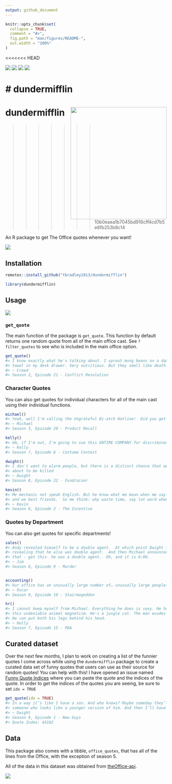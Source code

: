 ```yaml
---
output: github_document
---
```


<!-- README.md is generated from README.Rmd. Please edit that file -->

```r
knitr::opts_chunk$set(
  collapse = TRUE,
  comment = "#>",
  fig.path = "man/figures/README-",
  out.width = "100%"
)
```

<<<<<<< HEAD


[![](https://www.r-pkg.org/badges/version/dundermifflin?color=green)](https://cran.r-project.org/package=dundermifflin)
[![](http://cranlogs.r-pkg.org/badges/last-month/dundermifflin?color=blue)](https://cran.r-project.org/package=dundermifflin)
[![](https://img.shields.io/badge/lifecycle-stable-green.svg)](https://www.tidyverse.org/lifecycle/#stable)
[![](https://img.shields.io/badge/devel%20version-0.1.1-orange.svg)](https://github.com/tbradley1013/dundermifflin)


# dundermifflin
=======
# dundermifflin <img src="dundermifflin.png" align="right" width="300px" height="349px" />
>>>>>>> 10b0eaea1b7045bd916cff4cd7b5e6fb253b8c14

An R package to get The Office quotes whenever you want!

![](https://media.giphy.com/media/Is1O1TWV0LEJi/giphy.gif)

## Installation

``` r
remotes::install_github("tbradley1013/dundermifflin")
```

```r
library(dundermifflin)
```

## Usage

![](https://media.giphy.com/media/5wWf7H89PisM6An8UAU/source.gif)

### `get_quote`

The main function of the package is `get_quote`. This function by default returns one random quote from all of the main office cast. See `?filter_quotes` to see who is included in the main office option. 

```r
get_quote()
#> I know exactly what he's talking about. I sprout mung beans on a damp paper 
#> towel in my desk drawer. Very nutritious. But they smell like death.
#> ~ Creed
#> Season 2, Episode 21 - Conflict Resolution
```


### Character Quotes

You can also get quotes for individual characters for all of the main cast using their individual functions. 

```r
michael()
#> Yeah, well I'm calling the Ungrateful Bi-atch Hotline!  Did you get all that?
#> ~ Michael
#> Season 3, Epsiode 20 - Product Recall

kelly()
#> Um, if I'm out, I'm going to sue this ENTIRE COMPANY for discrimination.
#> ~ Kelly
#> Season 7, Episode 6 - Costume Contest

dwight()
#> I don't want to alarm people, but there is a distinct chance that we are all 
#> about to be killed
#> ~ Dwight
#> Season 8, Episode 22 - Fundraiser

kevin()
#> Me mechanic not speak English. But he know what me mean when me say “car no go”, 
#> and we best friends.  So me think: why waste time, say lot word when few word do trick?
#> ~ Kevin
#> Season 8, Episode 2 - The Incentive
```


### Quotes by Department

You can also get quotes for specific departments!

```r
sales()
#> Andy revealed himself to be a double agent.  At which point Dwight felt comfortable 
#> revealing that he also was double agent.  And then Michael announced to everybody 
#> that - get this- he was a double agent.  Oh, and it is 6:00.
#> ~ Jim
#> Season 6, Episode 9 - Murder


accounting()
#> Our office has an unusually large number of… unusually large people.
#> ~ Oscar
#> Season 9, Epsiode 19 - Stairmageddon

hr()
#> I cannot keep myself from Michael. Everything he does is sexy. He has 
#> this undeniable animal magnetism. He's a jungle cat. The man exudes sex. 
#> He can put both his legs behind his head.
#> ~ Holly
#> Season 7, Episode 15 - PDA
```


## Curated dataset

Over the next few months, I plan to work on creating a list of the funnier quotes I come across while using the `dundermifflin` package to create a curated data set of funny quotes that users can use as their source for random quotes! You can help with this! I have opened an issue named [Funny Quote Indices](https://github.com/tbradley1013/dundermifflin/issues/1) where you can paste the quote and the indices of the quote. In order to get the indices of the quotes you are seeing, be sure to set `idx = TRUE`

```r
get_quote(idx = TRUE)
#> In a way it’s like I have a son. And who knows? Maybe someday they’ll hire 
#> someone who looks like a younger version of him. And then I’ll have a grandson.
#> ~ Dwight
#> Season 9, Episode 1 - New Guys
#> Quote Index: 43102
```


## Data

This package also comes with a tibble, `office_quotes`, that has all of the lines from the Office, with the exception of season 5. 

All of the data in this dataset was obtained from [theOffice-api](https://github.com/anGie44/theOffice-api).


![](https://media.giphy.com/media/dsKnRuALlWsZG/giphy.gif)
